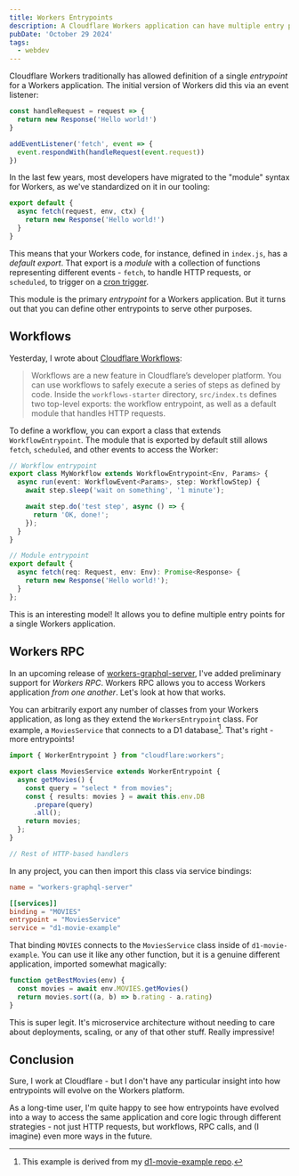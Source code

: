 ```yaml
---
title: Workers Entrypoints
description: A Cloudflare Workers application can have multiple entry points, allowing for different usage patterns.
pubDate: 'October 29 2024'
tags:
  - webdev
---
```


Cloudflare Workers traditionally has allowed definition of a single _entrypoint_ for a Workers application. The initial version of Workers did this via an event listener:

```js
const handleRequest = request => {
  return new Response('Hello world!')
}

addEventListener('fetch', event => {
  event.respondWith(handleRequest(event.request))
})
```

In the last few years, most developers have migrated to the "module" syntax for Workers, as we've standardized on it in our tooling:

```js
export default {
  async fetch(request, env, ctx) {
    return new Response('Hello world!')
  }
}
```

This means that your Workers code, for instance, defined in `index.js`, has a _default export_. That export is a _module_ with a collection of functions representing different events - `fetch`, to handle HTTP requests, or `scheduled`, to trigger on a [cron trigger](https://developers.cloudflare.com/workers/configuration/cron-triggers).

This module is the primary _entrypoint_ for a Workers application. But it turns out that you can define other entrypoints to serve other purposes.

## Workflows

Yesterday, I wrote about [Cloudflare Workflows](/cloudflare-workflows):

> Workflows are a new feature in Cloudflare’s developer platform. You can use workflows to safely execute a series of steps as defined by code.
> Inside the `workflows-starter` directory, `src/index.ts` defines two top-level exports: the workflow entrypoint, as well as a default module that handles HTTP requests.

To define a workflow, you can export a class that extends `WorkflowEntrypoint`. The module that is exported by default still allows `fetch`, `scheduled`, and other events to access the Worker:

```ts title="src/index.ts" collapse={3-9, 14-16}
// Workflow entrypoint
export class MyWorkflow extends WorkflowEntrypoint<Env, Params> {
  async run(event: WorkflowEvent<Params>, step: WorkflowStep) {
    await step.sleep('wait on something', '1 minute');

    await step.do('test step', async () => {
      return 'OK, done!';
    });
  }
}

// Module entrypoint
export default {
  async fetch(req: Request, env: Env): Promise<Response> {
    return new Response('Hello world!');
  }
};
```

This is an interesting model! It allows you to define multiple entry points for a single Workers application. 

## Workers RPC

In an upcoming release of [workers-graphql-server](https://github.com/cloudflare/workers-graphql-server), I've added preliminary support for _Workers RPC_. Workers RPC allows you to access Workers application _from one another_. Let's look at how that works.

You can arbitrarily export any number of classes from your Workers application, as long as they extend the `WorkersEntrypoint` class. For example, a `MoviesService` that connects to a D1 database[^1]. That's right - more entrypoints!

```ts title="src/index.ts"
import { WorkerEntrypoint } from "cloudflare:workers";

export class MoviesService extends WorkerEntrypoint {
  async getMovies() {
    const query = "select * from movies";
    const { results: movies } = await this.env.DB
      .prepare(query)
      .all();
    return movies;
  };
}

// Rest of HTTP-based handlers
```

In any project, you can then import this class via service bindings:

```toml title="wrangler.toml"
name = "workers-graphql-server"

[[services]]
binding = "MOVIES"
entrypoint = "MoviesService"
service = "d1-movie-example"
```

That binding `MOVIES` connects to the `MoviesService` class inside of `d1-movie-example`. You can use it like any other function, but it is a genuine different application, imported somewhat magically:

```ts title="src/index.ts"
function getBestMovies(env) {
  const movies = await env.MOVIES.getMovies()
  return movies.sort((a, b) => b.rating - a.rating)
}
```

This is super legit. It's microservice architecture without needing to care about deployments, scaling, or any of that other stuff. Really impressive!

## Conclusion

Sure, I work at Cloudflare - but I don't have any particular insight into how entrypoints will evolve on the Workers platform. 

As a long-time user, I'm quite happy to see how entrypoints have evolved into a way to access the same application and core logic through different strategies - not just HTTP requests, but workflows, RPC calls, and (I imagine) even more ways in the future.

<Tweet id="https://x.com/kristianf_/status/1849536448627609603" />

[^1]: This example is derived from my [d1-movie-example repo](https://github.com/kristianfreeman/d1-movie-example).
